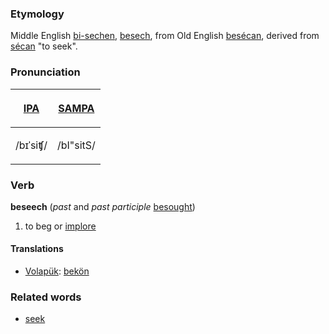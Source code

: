 ===Etymology===
Middle English [[bisechen|bi-sechen]], [[besech]], from Old English [[besecan|besécan]], derived from [[secan|sécan]] "to seek".

===Pronunciation===
{| border=1 cellpadding=5
! [[w:IPA|IPA]] !! [[w:SAMPA|SAMPA]]
|-
| /bɪˈsiʧ/ || /bI"sitS/
|}

===Verb===
'''beseech''' (''past'' and ''past participle'' [[besought]])
# to beg or [[implore]]

====Translations====
*[[Volapük]]: [[bekön]]

===Related words===
*[[seek]]